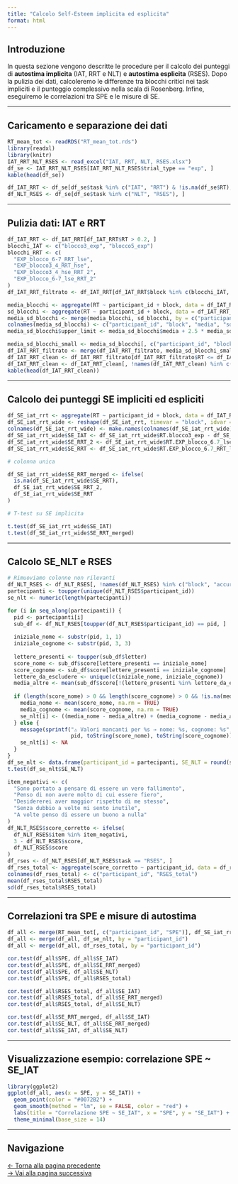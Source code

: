 ```yaml
---
title: "Calcolo Self-Esteem implicita ed esplicita"
format: html
---
```



## Introduzione

In questa sezione vengono descritte le procedure per il calcolo dei punteggi di **autostima implicita** (IAT, RRT e NLT) e **autostima esplicita** (RSES). Dopo la pulizia dei dati, calcoleremo le differenze tra blocchi critici nei task impliciti e il punteggio complessivo nella scala di Rosenberg. Infine, eseguiremo le correlazioni tra SPE e le misure di SE.

---

## Caricamento e separazione dei dati

```r
RT_mean_tot <- readRDS("RT_mean_tot.rds")
library(readxl)
library(knitr)
IAT_RRT_NLT_RSES <- read_excel("IAT, RRT, NLT, RSES.xlsx")
df_se <- IAT_RRT_NLT_RSES[IAT_RRT_NLT_RSES$trial_type == "exp", ]
kable(head(df_se))

df_IAT_RRT <- df_se[df_se$task %in% c("IAT", "RRT") & !is.na(df_se$RT), ]
df_NLT_RSES <- df_se[df_se$task %in% c("NLT", "RSES"), ]
```

---

## Pulizia dati: IAT e RRT

```r
df_IAT_RRT <- df_IAT_RRT[df_IAT_RRT$RT > 0.2, ]
blocchi_IAT <- c("blocco3_exp", "blocco5_exp")
blocchi_RRT <- c(
  "EXP_blocco_6-7_RRT_lse",
  "EXP_blocco3_4_RRT_hse",
  "EXP_blocco3_4_hse_RRT_2",
  "EXP_blocco_6-7_lse_RRT_2"
)
df_IAT_RRT_filtrato <- df_IAT_RRT[df_IAT_RRT$block %in% c(blocchi_IAT, blocchi_RRT), ]

media_blocchi <- aggregate(RT ~ participant_id + block, data = df_IAT_RRT_filtrato, mean)
sd_blocchi <- aggregate(RT ~ participant_id + block, data = df_IAT_RRT_filtrato, sd)
media_sd_blocchi <- merge(media_blocchi, sd_blocchi, by = c("participant_id", "block"))
colnames(media_sd_blocchi) <- c("participant_id", "block", "media", "sd")
media_sd_blocchi$upper_limit <- media_sd_blocchi$media + 2.5 * media_sd_blocchi$sd

media_sd_blocchi_small <- media_sd_blocchi[, c("participant_id", "block", "upper_limit")]
df_IAT_RRT_filtrato <- merge(df_IAT_RRT_filtrato, media_sd_blocchi_small, by = c("participant_id", "block"))
df_IAT_RRT_clean <- df_IAT_RRT_filtrato[df_IAT_RRT_filtrato$RT <= df_IAT_RRT_filtrato$upper_limit, ]
df_IAT_RRT_clean <- df_IAT_RRT_clean[, !names(df_IAT_RRT_clean) %in% c("upper_limit", "score", "item", "letter")]
kable(head(df_IAT_RRT_clean))
```

---

## Calcolo dei punteggi SE impliciti ed espliciti

```r
df_SE_iat_rrt <- aggregate(RT ~ participant_id + block, data = df_IAT_RRT_clean, mean)
df_SE_iat_rrt_wide <- reshape(df_SE_iat_rrt, timevar = "block", idvar = "participant_id", direction = "wide")
colnames(df_SE_iat_rrt_wide) <- make.names(colnames(df_SE_iat_rrt_wide))
df_SE_iat_rrt_wide$SE_IAT <- df_SE_iat_rrt_wide$RT.blocco3_exp - df_SE_iat_rrt_wide$RT.blocco5_exp
df_SE_iat_rrt_wide$SE_RRT_2 <- df_SE_iat_rrt_wide$RT.EXP_blocco_6.7_lse_RRT_2 - df_SE_iat_rrt_wide$RT.EXP_blocco3_4_hse_RRT_2
df_SE_iat_rrt_wide$SE_RRT <- df_SE_iat_rrt_wide$RT.EXP_blocco_6.7_RRT_lse - df_SE_iat_rrt_wide$RT.EXP_blocco3_4_RRT_hse

# colonna unica

df_SE_iat_rrt_wide$SE_RRT_merged <- ifelse(
  is.na(df_SE_iat_rrt_wide$SE_RRT),
  df_SE_iat_rrt_wide$SE_RRT_2,
  df_SE_iat_rrt_wide$SE_RRT
)

# T-test su SE implicita

t.test(df_SE_iat_rrt_wide$SE_IAT)
t.test(df_SE_iat_rrt_wide$SE_RRT_merged)
```

---

## Calcolo SE_NLT e RSES

```r
# Rimuoviamo colonne non rilevanti
df_NLT_RSES <- df_NLT_RSES[, !names(df_NLT_RSES) %in% c("block", "accuracy", "RT")]
partecipanti <- toupper(unique(df_NLT_RSES$participant_id))
se_nlt <- numeric(length(partecipanti))

for (i in seq_along(partecipanti)) {
  pid <- partecipanti[i]
  sub_df <- df_NLT_RSES[toupper(df_NLT_RSES$participant_id) == pid, ]
  
  iniziale_nome <- substr(pid, 1, 1)
  iniziale_cognome <- substr(pid, 3, 3)
  
  lettere_presenti <- toupper(sub_df$letter)
  score_nome <- sub_df$score[lettere_presenti == iniziale_nome]
  score_cognome <- sub_df$score[lettere_presenti == iniziale_cognome]
  lettere_da_escludere <- unique(c(iniziale_nome, iniziale_cognome))
  media_altre <- mean(sub_df$score[!(lettere_presenti %in% lettere_da_escludere)], na.rm = TRUE)
  
  if (length(score_nome) > 0 && length(score_cognome) > 0 && !is.na(media_altre)) {
    media_nome <- mean(score_nome, na.rm = TRUE)
    media_cognome <- mean(score_cognome, na.rm = TRUE)
    se_nlt[i] <- ((media_nome - media_altre) + (media_cognome - media_altre)) / 2
  } else {
    message(sprintf("⚠️ Valori mancanti per %s → nome: %s, cognome: %s", 
                    pid, toString(score_nome), toString(score_cognome)))
    se_nlt[i] <- NA
  }
}
df_se_nlt <- data.frame(participant_id = partecipanti, SE_NLT = round(se_nlt, 2))
t.test(df_se_nlt$SE_NLT)

item_negativi <- c(
  "Sono portato a pensare di essere un vero fallimento",
  "Penso di non avere molto di cui essere fiero",
  "Desidererei aver maggior rispetto di me stesso",
  "Senza dubbio a volte mi sento inutile",
  "A volte penso di essere un buono a nulla"
)
df_NLT_RSES$score_corretto <- ifelse(
  df_NLT_RSES$item %in% item_negativi,
  3 - df_NLT_RSES$score,
  df_NLT_RSES$score
)
df_rses <- df_NLT_RSES[df_NLT_RSES$task == "RSES", ]
df_rses_total <- aggregate(score_corretto ~ participant_id, data = df_rses, sum)
colnames(df_rses_total) <- c("participant_id", "RSES_total")
mean(df_rses_total$RSES_total)
sd(df_rses_total$RSES_total)
```

---

## Correlazioni tra SPE e misure di autostima

```r
df_all <- merge(RT_mean_tot[, c("participant_id", "SPE")], df_SE_iat_rrt_wide[, c("participant_id", "SE_IAT", "SE_RRT_merged")], by = "participant_id")
df_all <- merge(df_all, df_se_nlt, by = "participant_id")
df_all <- merge(df_all, df_rses_total, by = "participant_id")

cor.test(df_all$SPE, df_all$SE_IAT)
cor.test(df_all$SPE, df_all$SE_RRT_merged)
cor.test(df_all$SPE, df_all$SE_NLT)
cor.test(df_all$SPE, df_all$RSES_total)

cor.test(df_all$RSES_total, df_all$SE_IAT)
cor.test(df_all$RSES_total, df_all$SE_RRT_merged)
cor.test(df_all$RSES_total, df_all$SE_NLT)

cor.test(df_all$SE_RRT_merged, df_all$SE_IAT)
cor.test(df_all$SE_NLT, df_all$SE_RRT_merged)
cor.test(df_all$SE_IAT, df_all$SE_NLT)
```

---

## Visualizzazione esempio: correlazione SPE ~ SE_IAT

```r
library(ggplot2)
ggplot(df_all, aes(x = SPE, y = SE_IAT)) +
  geom_point(color = "#0072B2") +
  geom_smooth(method = "lm", se = FALSE, color = "red") +
  labs(title = "Correlazione SPE ~ SE_IAT", x = "SPE", y = "SE_IAT") +
  theme_minimal(base_size = 14)
```

---

## Navigazione

[← Torna alla pagina precedente](index.html)  
[→ Vai alla pagina successiva](considerazioni.html)

